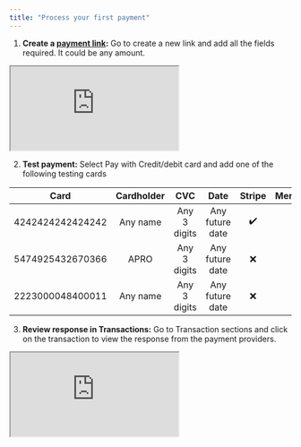 ```yaml
---
title: "Process your first payment"
---
```


1. **Create a [payment link](./paymentLinks):** Go to create a new link and add all the fields required. It could be any amount.

<iframe
  loop
  playsinline
  className="w-full aspect-video"
  src="https://drive.google.com/file/d/1-R2cvfzpR8OXKF6Kdlk6j2q6nmCoOq24/preview"
></iframe>

2. **Test payment:** Select Pay with Credit/debit card and add one of the following testing cards

| Card | Cardholder     |  CVC  | Date | Stripe | Mercadopago | Openpay | Paypal | Conekta |
|  :---: | :---:| :---: |:---: | :---:|:---:|:---:|:---:|:---:|
| 4242424242424242 | Any name | Any 3 digits | Any future date  | ✔️| ❌ | ✔️ | ❌ | ✔️|
| 5474925432670366 | APRO     | Any 3 digits | Any future date  | ❌| ✔️ | ❌ | ❌ | ❌|
| 2223000048400011 | Any name | Any 3 digits | Any future date  | ❌| ❌ | ❌ | ✔️ | ❌|

3. **Review response in Transactions:** Go to Transaction sections and click on the transaction to view the response from the payment providers.

<iframe
  loop
  playsinline
  className="w-full aspect-video"
  src="https://drive.google.com/file/d/1EuF80dQO3owGwJxjrRtNtuLLg-SiN1-o/preview"
></iframe>
